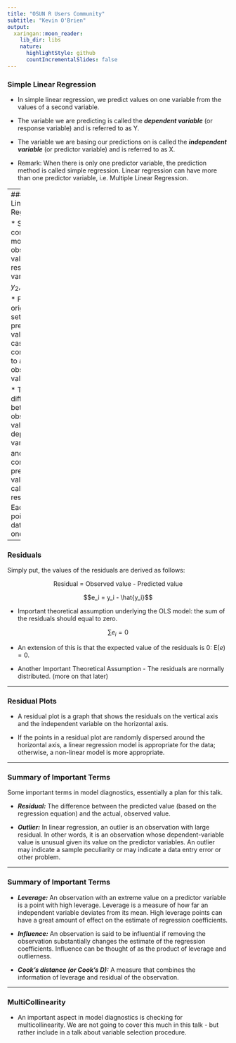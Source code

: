 ```yaml
---
title: "OSUN R Users Community"
subtitle: "Kevin O'Brien"
output:
  xaringan::moon_reader:
    lib_dir: libs
    nature:
      highlightStyle: github
      countIncrementalSlides: false
---
```


### Simple Linear Regression


* In simple linear regression, we predict values on one variable from the values of a second variable. 


* The variable we are predicting is called the ***dependent variable*** (or response variable) and is referred to as Y. 

* The variable we are basing our predictions on is called the ***independent variable*** (or predictor variable) and is referred to as X.

* Remark: When there is only one predictor variable, the prediction method is called simple regression. Linear regression can have more than one predictor variable, i.e. Multiple Linear Regression.

---
### Simple Linear Regression


* Suppose we construct our model using $n$ observed values of the response variable: $\{y_1, y_2, \ldots y_i \ldots y_n$\}.

* For the original data set, there is a predicted value of each case of $Y$ that corresponds to an observed value of $Y$. 

* The difference between an observed value of the dependent variable ($y_i$) and the corresponding predicted value ($\hat{y}$) is called the residual ($e_i$). Each data point from the data set has one residual.

---

### Residuals


Simply put, the values of the residuals are derived as follows: 

$$\mbox{Residual = Observed value - Predicted value}$$

$$e_i = y_i - \hat{y_i}$$

* Important theoretical assumption underlying the OLS model: the sum of the residuals should equal to zero. 

$$\sum e_i = 0$$

* An extension of this is that the expected value of the residuals is 0: $\mathrm{E}(e) = 0$.

* Another Important Theoretical Assumption - The residuals are normally distributed. (more on that later)

---

### Residual Plots

* A residual plot is a graph that shows the residuals on the vertical axis and the independent variable on the horizontal axis. 

* If the points in a residual plot are randomly dispersed around the horizontal axis, a linear regression model is appropriate for the data; otherwise, a non-linear model is more appropriate.

---

### Summary of Important Terms

Some important terms in model diagnostics, essentially a plan for this talk.

*  ***Residual:*** The difference between the predicted value (based on the regression equation) and the actual, observed value.

*  ***Outlier:***  In linear regression, an outlier is an observation with large residual.  In other words, it is an observation whose dependent-variable value is unusual given its value on the predictor variables.  An outlier may indicate a sample peculiarity or may indicate a data entry error or other problem. 

---

### Summary of Important Terms

*  ***Leverage:***  An observation with an extreme value on a predictor variable is a point with high leverage.  Leverage is a measure of how far an independent variable deviates from its mean.  High leverage points can have a great amount of effect on the estimate of regression coefficients. 

*  ***Influence:***  An observation is said to be influential if removing the observation substantially changes the estimate of the regression coefficients.  Influence can be thought of as the product of leverage and outlierness.  


*  ***Cook's distance (or Cook's D):*** A measure that combines the information of leverage and residual of the observation.  

---

### MultiCollinearity

* An important aspect in model diagnostics is checking for multicollinearity. We are not going to cover this much in this talk - but rather include in a talk about variable selection procedure.


